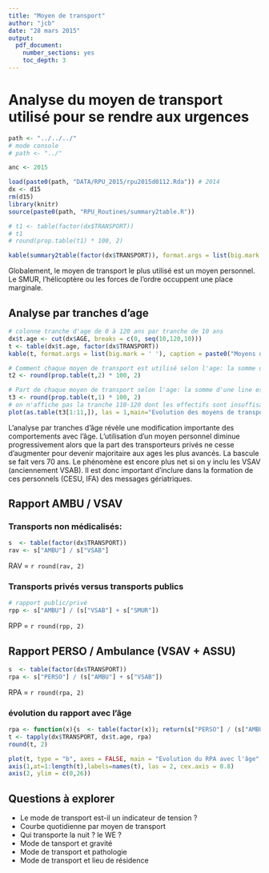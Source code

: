 ```yaml
---
title: "Moyen de transport"
author: "jcb"
date: "28 mars 2015"
output:
  pdf_document:
    number_sections: yes
    toc_depth: 3
---
```


Analyse du moyen de transport utilisé pour se rendre aux urgences
=================================================================

```r
path <- "../../../"
# mode console
# path <- "../"

anc <- 2015

load(paste0(path, "DATA/RPU_2015/rpu2015d0112.Rda")) # 2014
dx <- d15
rm(d15)
library(knitr)
source(paste0(path, "RPU_Routines/summary2table.R"))
```

```r
# t1 <- table(factor(dx$TRANSPORT))
# t1
# round(prop.table(t1) * 100, 2)

kable(summary2table(factor(dx$TRANSPORT)), format.args = list(big.mark = ' '), caption = paste0("Moyens de transport utilisé pour se rendre aux urgences - Données RESURAL ", anc))
```

Globalement, le moyen de transport le plus utilisé est un moyen personnel. Le SMUR, l'hélicoptère ou les forces de l'ordre occuppent une place marginale.

Analyse par tranches d'age
--------------------------
```r
# colonne tranche d'age de 0 à 120 ans par tranche de 10 ans
dx$t.age <- cut(dx$AGE, breaks = c(0, seq(10,120,10)))
t <- table(dx$t.age, factor(dx$TRANSPORT))
kable(t, format.args = list(big.mark = ' '), caption = paste0("Moyens de transport utilisé pour se rendre aux urgences selon l'âge du patient - Données RESURAL ", anc))

# Comment chaque moyen de transport est utilisé selon l'age: la somme d'une colonne est égale à 100%
t2 <- round(prop.table(t,2) * 100, 2)

# Part de chaque moyen de transport selon l'age: la somme d'une line est égale à 100%
t3 <- round(prop.table(t,1) * 100, 2)
# on n'affiche pas la tranche 110-120 dont les effectifs sont insuffisants. Noter que la réducrion d'un objet table le transfrme en matrice. Il faut uriliser as.table pour que l'objet transformé reste une table (et pas table tout seul +++)
plot(as.table(t3[1:11,]), las = 1,main="Evolution des moyens de transport en fonction de l'age", col = 2:7)

```

L'analyse par tranches d'âge révèle une modification importante des comportements avec l'âge. L'utilisation d'un moyen personnel diminue progressivement alors que la part des transporteurs privés ne cesse d'augmenter pour devenir majoritaire aux ages les plus avancés. La bascule se fait vers 70 ans. Le phénomène est encore plus net si on y inclu les VSAV (anciennement VSAB). Il est donc important d'inclure dans la formation de ces personnels (CESU, IFA) des messages gériatriques. 

Rapport AMBU / VSAV 
-------------------

### Transports non médicalisés:
```r
s  <- table(factor(dx$TRANSPORT))
rav <- s["AMBU"] / s["VSAB"]
```

RAV = `r round(rav, 2)`

### Transports privés versus transports publics
```r
# rapport public/privé
rpp <- s["AMBU"] / (s["VSAB"] + s["SMUR"])
```

RPP  = `r round(rpp, 2)`

Rapport PERSO / Ambulance (VSAV + ASSU)
----------------------------------------
```r
s  <- table(factor(dx$TRANSPORT))
rpa <- s["PERSO"] / (s["AMBU"] + s["VSAB"])
```

RPA = `r round(rpa, 2)`

### évolution du rapport avec l'âge
```r
rpa <- function(x){s  <- table(factor(x)); return(s["PERSO"] / (s["AMBU"] + s["VSAB"]))}
t <- tapply(dx$TRANSPORT, dx$t.age, rpa)
round(t, 2)

plot(t, type = "b", axes = FALSE, main = "Evolution du RPA avec l'âge", ylab = "RPA", xlab = "Age (annés)", col = "red", lwd = 3)
axis(1,at=1:length(t),labels=names(t), las = 2, cex.axis = 0.8)
axis(2, ylim = c(0,26))

```


Questions à explorer
--------------------
- Le mode de transport est-il un indicateur de tension ?
- Courbe quotidienne par moyen de transport
- Qui transporte la nuit ? le WE ?
- Mode de tansport et gravité
- Mode de transport et pathologie
- Mode de transport et lieu de résidence

